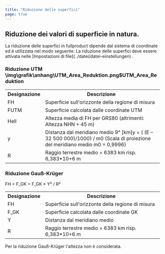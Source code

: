 ```yaml
---
title: "Riduzione delle superfici"
page: true
---
```

## Riduzione dei valori di superficie in natura.
<GeoMapper>
La riduzione delle superfici in  <Placeholder>fullproduct</Placeholder> dipende dal sistema di coordinate ed &#232; utilizzata nel modo seguente:

<Warning>
La riduzione delle superfici deve essere attivata nelle [Impostazioni di file](../datei/datei-einstellungen)
. 
</Warning>


### Riduzione UTM<Image>\img\grafik\anhang\UTM_Area_Reduktion.png$UTM_Area_Reduktion</Image>

<table>
<tr><th>Designazione</th>
<th>Descrizione</th>
</tr>
<tr><td>FH </td>
<td>Superficie sull&#39;orizzonte della regione di misura</td>
</tr>
<tr><td>FUTM </td>
<td>Superficie calcolata dalle coordinate UTM</td>
</tr>
<tr><td>Hell </td>
<td>Altezza media di FH per GRS80 (altrimenti: Altezza NHN + 45 m)</td>
</tr>
<tr><td>y </td>
<td>Distanza dal meridiano medio 9&#176; [km]y = ( (E &#8211 32 500 000)/1000) / m0 (Scala di proiezione del meridiano medio m0 = 0,9996)</td>
</tr>
<tr><td>R </td>
<td>Raggio terrestre medio = 6383 km risp. 6,383*10+6 m</td>
</tr>
</table>


### Riduzione Gau&#223;-Kr&#252;ger

FH = F_GK + F_GK * Y&#178; / R&#178;

<table>
<tr><th>Designazione</th>
<th>Descrizione</th>
</tr>
<tr><td>FH </td>
<td>Superficie sull&#39;orizzonte della regione di misura</td>
</tr>
<tr><td>F_GK </td>
<td>Superficie calcolata dalle coordinate GK</td>
</tr>
<tr><td>Y  </td>
<td>Distanza dal meridiano medio</td>
</tr>
<tr><td>R </td>
<td>Raggio terrestre medio = 6383 km risp. 6,383*10+6 m</td>
</tr>
</table>


<Success>
Per la riduzione Gau&#223;-Kr&#252;ger l&#39;altezza non &#232; considerata.
</Success>
</GeoMapper>